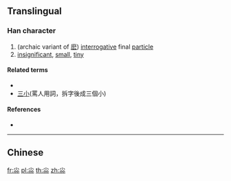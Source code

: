 {{character info/new}}
{{also|小}}
==Translingual==

===Han character===
{{Han char|rn=42|rad=小|as=06|sn=9|four=|canj=FFF,XFFF|ids=⿱小⿰小小}}

# (archaic variant of [[麽]]) [[interrogative]] final [[particle]]
# [[insignificant]], [[small]], [[tiny]]

====Related terms====
* {{l|mul|小}}
*[[三小]](罵人用詞，拆字後成三個小)

====References====
* {{Han ref|kx=0297.140|dkj=07498|dj=0592.050|hdz=10564.080|uh=5C1B|ud=23579}}

----

==Chinese==
{{zh-see|麼|a}}

[[fr:尛]]
[[pl:尛]]
[[th:尛]]
[[zh:尛]]